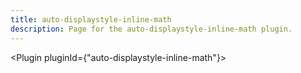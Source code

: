 ---
title: auto-displaystyle-inline-math
description: Page for the auto-displaystyle-inline-math plugin.
---


<Plugin pluginId={"auto-displaystyle-inline-math"}></Plugin>